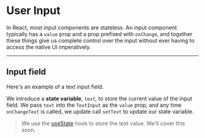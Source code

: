 
# User Input

In React, most input components are stateless. An input component typically has a `value` prop and a prop prefixed with `onChange`, and together these things give us complete control over the input without ever having to access the native UI imperatively.

---

## Input field

Here's an example of a text input field.

We introduce a **state variable**, `text`, to store the current value of the input field. We pass `text` into the `TextInput` as the `value` prop, and any time `onChangeText` is called, we update call `setText` to update our state variable.

> We use the [useState](/react/hooks/usestate) hook to store the text value. We'll cover this soon.

<Example code={userInput} />

